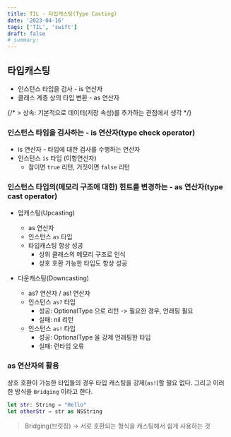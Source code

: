 ```yaml
---
title: TIL - 타입캐스팅(Type Casting)
date: '2023-04-16'
tags: ['TIL', 'swift']
draft: false
# summary:
---
```


## 타입캐스팅

- 인스턴스 타입을 검사 - is 연산자
- 클래스 계층 상의 타입 변환 - as 연산자

{/* > 상속: 기본적으로 데이터(저장 속성)를 추가하는 관점에서 생각 */}

### 인스턴스 타입을 검사하는 - is 연산자(type check operator)

- is 연산자 - 타입에 대한 검사를 수행하는 연산자
- 인스턴스 `is` 타입 (이항연산자)
  - 참이면 `true` 리턴, 거짓이면 `false` 리턴

### 인스턴스 타입의(메모리 구조에 대한) 힌트를 변경하는 - as 연산자(type cast operator)

- 업캐스팅(Upcasting)

  - as 연산자
  - 인스턴스 `as` 타입
  - 타입캐스팅 항상 성공
    - 상위 클래스의 메모리 구조로 인식
    - 상호 호환 가능한 타입도 항상 성공

- 다운캐스팅(Downcasting)

  - as? 연산자 / as! 연산자
  - 인스턴스 `as?` 타입
    - 성공: OptionalType 으로 리턴 -> 필요한 경우, 언래핑 필요
    - 실패: nil 리턴
  - 인스턴스 `as!` 타입
    - 성공: OptionalType 을 강제 언래핑한 타입
    - 실패: 런타입 오류

### as 연산자의 활용

상호 호환이 가능한 타입들의 경우 타입 캐스팅을 강제(`as!`)할 필요 없다.
그리고 이러한 방식을 `Bridging` 이라고 한다.

```swift
let str: String = "Hello"
let otherStr = str as NSString
```

> Bridging(브릿징) -> 서로 호환되는 형식을 캐스팅해서 쉽게 사용하는 것
